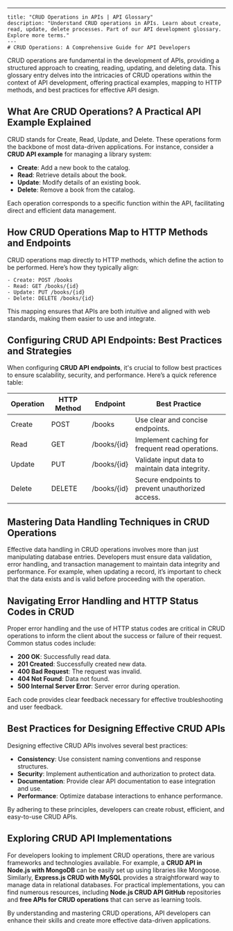 ---
    title: "CRUD Operations in APIs | API Glossary"
    description: "Understand CRUD operations in APIs. Learn about create, read, update, delete processes. Part of our API development glossary. Explore more terms."
    ---
    # CRUD Operations: A Comprehensive Guide for API Developers

CRUD operations are fundamental in the development of APIs, providing a structured approach to creating, reading, updating, and deleting data. This glossary entry delves into the intricacies of CRUD operations within the context of API development, offering practical examples, mapping to HTTP methods, and best practices for effective API design.

## What Are CRUD Operations? A Practical API Example Explained

CRUD stands for Create, Read, Update, and Delete. These operations form the backbone of most data-driven applications. For instance, consider a **CRUD API example** for managing a library system:

- **Create**: Add a new book to the catalog.
- **Read**: Retrieve details about the book.
- **Update**: Modify details of an existing book.
- **Delete**: Remove a book from the catalog.

Each operation corresponds to a specific function within the API, facilitating direct and efficient data management.

## How CRUD Operations Map to HTTP Methods and Endpoints

CRUD operations map directly to HTTP methods, which define the action to be performed. Here’s how they typically align:

```plaintext
- Create: POST /books
- Read: GET /books/{id}
- Update: PUT /books/{id}
- Delete: DELETE /books/{id}
```

This mapping ensures that APIs are both intuitive and aligned with web standards, making them easier to use and integrate.

## Configuring CRUD API Endpoints: Best Practices and Strategies

When configuring **CRUD API endpoints**, it's crucial to follow best practices to ensure scalability, security, and performance. Here’s a quick reference table:

| Operation | HTTP Method | Endpoint       | Best Practice                                  |
|-----------|-------------|----------------|------------------------------------------------|
| Create    | POST        | /books         | Use clear and concise endpoints.               |
| Read      | GET         | /books/{id}    | Implement caching for frequent read operations.|
| Update    | PUT         | /books/{id}    | Validate input data to maintain data integrity.|
| Delete    | DELETE      | /books/{id}    | Secure endpoints to prevent unauthorized access.|

## Mastering Data Handling Techniques in CRUD Operations

Effective data handling in CRUD operations involves more than just manipulating database entries. Developers must ensure data validation, error handling, and transaction management to maintain data integrity and performance. For example, when updating a record, it’s important to check that the data exists and is valid before proceeding with the operation.

## Navigating Error Handling and HTTP Status Codes in CRUD

Proper error handling and the use of HTTP status codes are critical in CRUD operations to inform the client about the success or failure of their request. Common status codes include:

- **200 OK**: Successfully read data.
- **201 Created**: Successfully created new data.
- **400 Bad Request**: The request was invalid.
- **404 Not Found**: Data not found.
- **500 Internal Server Error**: Server error during operation.

Each code provides clear feedback necessary for effective troubleshooting and user feedback.

## Best Practices for Designing Effective CRUD APIs

Designing effective CRUD APIs involves several best practices:

- **Consistency**: Use consistent naming conventions and response structures.
- **Security**: Implement authentication and authorization to protect data.
- **Documentation**: Provide clear API documentation to ease integration and use.
- **Performance**: Optimize database interactions to enhance performance.

By adhering to these principles, developers can create robust, efficient, and easy-to-use CRUD APIs.

## Exploring CRUD API Implementations

For developers looking to implement CRUD operations, there are various frameworks and technologies available. For example, a **CRUD API in Node.js with MongoDB** can be easily set up using libraries like Mongoose. Similarly, **Express.js CRUD with MySQL** provides a straightforward way to manage data in relational databases. For practical implementations, you can find numerous resources, including **Node.js CRUD API GitHub** repositories and **free APIs for CRUD operations** that can serve as learning tools.

By understanding and mastering CRUD operations, API developers can enhance their skills and create more effective data-driven applications.